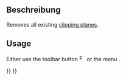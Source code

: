 <languages/>

{{Docnav/de
|[[FEM_ClippingPlaneAdd/de|SchnittebeneHinzufügen]]
|[[FEM_Examples/de|Beispiele]]
|[[FEM_Workbench|FEM]]
|IconL=FEM_ClippingPlaneAdd.svg
|IconR=FEM_Examples.svg
|IconC=Workbench_FEM.svg
}}

{{GuiCommand/de
|Name=FEM ClippingPlaneRemoveAll
|Name/de=FEM AlleSchnittebenenEntfernen
|MenuLocation=Dienstprogramme → Alle Schnittebenen entfernen
|Workbenches=[[FEM_Workbench/de|FEM]]
|SeeAlso=[[FEM_tutorial/de|FEM Tutorium]]
}}

==Beschreibung==

Removes all existing [[FEM_ClippingPlaneAdd|clipping planes]].

==Usage==

Either use the toolbar button [[Image:FEM_ClippingPlaneRemoveAll.svg|16px]]  or the menu {{MenuCommand|Utilities → [[Image:FEM_ClippingPlaneRemoveAll.svg|16px]] Remove all clipping planes}}.


{{Docnav/de
|[[FEM_ClippingPlaneAdd/de|SchnittebeneHinzufügen]]
|[[FEM_Examples/de|Beispiele]]
|[[FEM_Workbench|FEM]]
|IconL=FEM_ClippingPlaneAdd.svg
|IconR=FEM_Examples.svg
|IconC=Workbench_FEM.svg
}}

{{FEM Tools navi{{#translation:}}}}
{{Userdocnavi{{#translation:}}}}